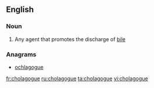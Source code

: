 ==English==

===Noun===
{{en-noun}}

# {{obsolete|medicine}} Any agent that promotes the discharge of [[bile]]

===Anagrams===
* [[ochlagogue#English|ochlagogue]]

[[fr:cholagogue]]
[[ru:cholagogue]]
[[ta:cholagogue]]
[[vi:cholagogue]]